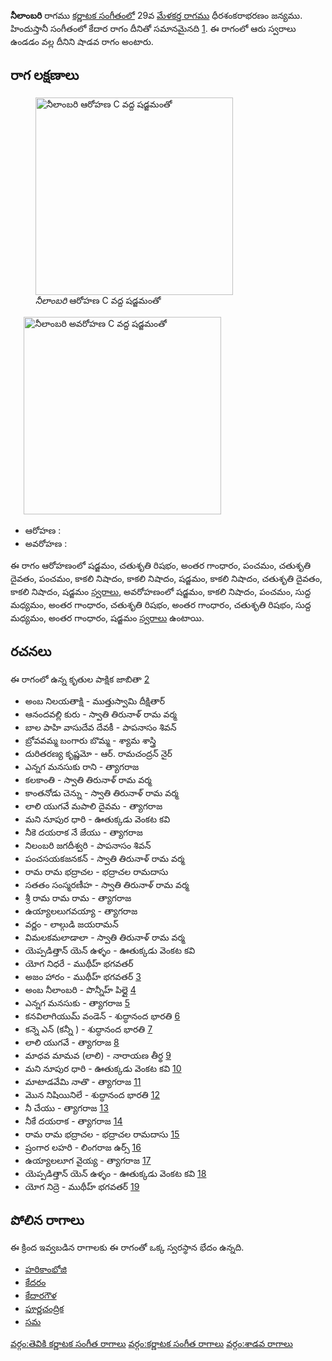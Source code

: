 {{Infobox ragam
	| name          	= నీలాంబరి
	| synonym	    	= 
	| mela          	= 
	| chakra        	= 
	| janaka        	= 
	| type          	= శాడవ
	| arohanam      	= {{svaraC|S|R2|G3|P|D2|P|N3|N3|S|N3|D2|N3|S'}} 
	| avarohanam    	= {{svaraC|S'|N3|P|M1|G3|R2|G3|R2|M1|G3|S}}
	| jeeva         	=
	| chhaya        	=
	| nyasa         	=
	| vishesha      	= 
	| equivalent  		= కేదార
}}
{{కర్ణాటక సంగీత రాగాలు}}
'''నీలాంబరి''' రాగము [[కర్ణాటక సంగీతం]]లో 29వ [[మేళకర్త రాగము]] ధీరశంకరాభరణం జన్యము.  హిందుస్తానీ సంగీతంలో కేదార రాగం దీనితో సమానమైనది [https://karnatik.com/hcragatable.shtml]. ఈ రాగంలో ఆరు స్వరాలు ఉండడం వల్ల దీనిని షాడవ రాగం అంటారు.


==రాగ లక్షణాలు==
[[Image:nilambari_ar_kb2wiki.png|thumb|right|316px|''నీలాంబరి'' ఆరోహణ C వద్ద షడ్జమంతో]]
	[[Image:nilambari_av_kb2wiki.png|thumb|right|316px|''నీలాంబరి'' అవరోహణ C వద్ద షడ్జమంతో]]

* ఆరోహణ : {{svaraC|S|R2|G3|P|D2|P|N3|N3|S|N3|D2|N3|S'}} 
* అవరోహణ : {{svaraC|S'|N3|P|M1|G3|R2|G3|R2|M1|G3|S}}

ఈ రాగం ఆరోహణంలో షడ్జమం, చతుశృతి రిషభం, అంతర గాంధారం, పంచమం, చతుశృతి దైవతం, పంచమం, కాకలి  నిషాదం, కాకలి  నిషాదం, షడ్జమం, కాకలి  నిషాదం, చతుశృతి దైవతం, కాకలి  నిషాదం, షడ్జమం [[స్వరాలు]], అవరోహణంలో షడ్జమం, కాకలి  నిషాదం, పంచమం, సుద్ద మధ్యమం, అంతర గాంధారం, చతుశృతి రిషభం, అంతర గాంధారం, చతుశృతి రిషభం, సుద్ద మధ్యమం, అంతర గాంధారం, షడ్జమం [[స్వరాలు]] ఉంటాయి.

==రచనలు==
ఈ రాగంలో ఉన్న కృతుల పాక్షిక జాబితా [https://github.com/ssrihari/ragavardhini/blob/master/ragas/kritis.psv]
* అంబ నిలయతాక్షి - ముత్తుస్వామి దీక్షితార్
* ఆనందవల్లి కురు - స్వాతి తిరునాళ్ రామ వర్మ
* బాల పాహి వాసుదేవ దేవకీ - పాపనాసం  శివన్
* బ్రోవవమ్మ  బంగారు బొమ్మ - శ్యామ శాస్త్రి
* దురితరణ్య  కృష్ణమో - ఆర్. రామచంద్రన్ నైర్
* ఎన్నగ మనసుకు రాని - త్యాగరాజ
* కలకాంతి - స్వాతి తిరునాళ్ రామ వర్మ
* కాంతనోడు  చెన్ను - స్వాతి తిరునాళ్ రామ వర్మ
* లాలి యుగవే మపాలి  దైవమ - త్యాగరాజ
* మని నూపుర ధారి - ఊతుక్కడు వెంకట కవి
* నీకె దయరాక నే జేయు - త్యాగరాజ
* నిలంబరి జగదీశ్వరి - పాపనాసం  శివన్
* పంచసయకజనకన్ - స్వాతి తిరునాళ్ రామ వర్మ
* రామ రామ భద్రాచల - భద్రాచల రామదాసు
* సతతం సంస్మరణీహ - స్వాతి తిరునాళ్ రామ వర్మ
* శ్రీ రామ రామ రామ - త్యాగరాజ
* ఉయ్యాలలుగవయ్యా - త్యాగరాజ
* వర్ణం - లాల్గుడి జయరామన్
* విమలకమలాడాలా - స్వాతి తిరునాళ్ రామ వర్మ
* యెప్పడిత్తాన్ యెన్ ఉళ్ళం - ఊతుక్కడు వెంకట కవి
* యోగ నిధరే - ముథీహ్ భగవతర్
* అజం హారం - ముథీహ్ భగవతర్ [http://www.karnatik.com/c1981.shtml]
* అంబ నీలాంబరి - పొన్నీహ్ పిల్లై [http://www.karnatik.com/c3309.shtml]
* ఎన్నగ మనసుకు - త్యాగరాజ [http://www.karnatik.com/c2297.shtml]
* కనవిలాగియుమ్  వండెన్ - శుద్ధానంద  భారతి [http://www.karnatik.com/c1699.shtml]
* కన్నె ఎన్  (కన్నీ ) - శుద్ధానంద  భారతి [http://www.karnatik.com/c1629.shtml]
* లాలి యుగవే - త్యాగరాజ [http://www.karnatik.com/c2526.shtml]
* మాధవ మామవ  (లాలి) - నారాయణ తీర్థ [http://www.karnatik.com/c1829.shtml]
* మని నూపుర ధారి - ఊతుక్కడు వెంకట కవి [http://www.karnatik.com/c2449.shtml]
* మాటాడవేమి నాతొ - త్యాగరాజ [http://www.karnatik.com/c2556.shtml]
* మొన నిషియినిలే - శుద్ధానంద  భారతి [http://www.karnatik.com/c1638.shtml]
* నీ చేయు - త్యాగరాజ [http://www.karnatik.com/c2647.shtml]
* నీకే దయరాక - త్యాగరాజ [http://www.karnatik.com/c2661.shtml]
* రామ రామ భద్రాచల - భద్రాచల రామదాసు [http://www.karnatik.com/c2495.shtml]
*  ష్రంగార లహరి - లింగరాజ ఉర్స్ [http://www.karnatik.com/c1163.shtml]
* ఉయ్యాలలూగ వైయ్య - త్యాగరాజ [http://www.karnatik.com/c1087.shtml]
* యెప్పడిత్తాన్ యెన్ ఉళ్ళం - ఊతుక్కడు వెంకట కవి [http://www.karnatik.com/c1355.shtml]
* యోగ నిద్రె - ముథీహ్ భగవతర్ [http://www.karnatik.com/c2053.shtml]




==పోలిన రాగాలు==
ఈ క్రింద ఇవ్వబడిన రాగాలకు ఈ రాగంతో ఒక్క స్వరస్థాన భేదం ఉన్నది.
* [[హరికాంభోజి]]
* [[కేదరం]]
* [[కేదారగౌళ]]
* [[పూర్ణచంద్రిక]]
* [[సమ]]



[[వర్గం:తెవికి కర్ణాటక సంగీత రాగాలు]]
[[వర్గం:కర్ణాటక సంగీత రాగాలు]]
[[వర్గం:శాడవ రాగాలు]]